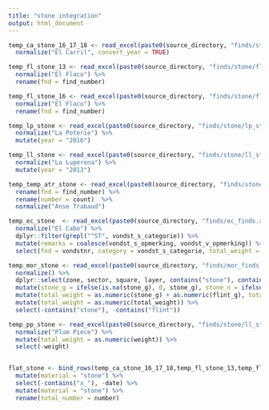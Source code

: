 ```yaml
---
title: "stone integration"
output: html_document
---
```


```r
temp_ca_stone_16_17_18 <- read_excel(paste0(source_directory, "finds/stone/ca_stone_16_17_18.xlsx"), col_types = "text")  %>% 
  normalize("El Carril", convert_year = TRUE)

temp_fl_stone_13 <- read_excel(paste0(source_directory, "finds/stone/fl_stone_13.xlsx"), col_types = "text")  %>% 
  normalize("El Flaco") %>%
  rename(fnd = find_number)

temp_fl_stone_16 <- read_excel(paste0(source_directory, "finds/stone/fl_stone_16.xlsx"), col_types = "text")  %>% 
  normalize("El Flaco") %>%
  rename(fnd = find_number)

temp_lp_stone <- read_excel(paste0(source_directory, "finds/stone/lp_stone.xlsx"), col_types = "text")  %>% 
  normalize("La Poterie") %>%
  mutate(year = "2016")

temp_ll_stone <- read_excel(paste0(source_directory, "finds/stone/ll_stone.xlsx"), col_types = "text")  %>% 
  normalize("La Luperona") %>%
  mutate(year = "2013")

temp_temp_atr_stone <- read_excel(paste0(source_directory, "finds/stone/atr_stone.xlsx"), col_types = "text")  %>% 
  rename(fnd = find_number) %>%
  rename(number = count)  %>%
  normalize("Anse Trabaud")

temp_ec_stone  <- read_excel(paste0(source_directory, "finds/ec_finds.xlsx")) %>%
  normalize("El Cabo") %>%
  dplyr::filter(grepl("^ST", vondst_s_categorie)) %>%
  mutate(remarks = coalesce(vondst_s_opmerking, vondst_v_opmerking)) %>%
  select(fnd = vondstnr, category = vondst_s_categorie, total_weight = gewicht, total_number = aantal, remarks)

temp_mor_stone <- read_excel(paste0(source_directory, "finds/mor_finds.xls")) %>%
  normalize() %>%
  dplyr::select(zone, sector, square, layer, contains("stone"), contains("flint")) %>%
  mutate(stone_g = ifelse(is.na(stone_g), 0, stone_g), stone_n = ifelse(is.na(stone_n), 0, stone_n), flint_g = ifelse(is.na(flint_g), 0, flint_g), flint_n = ifelse(is.na(flint_n), 0, flint_n)) %>%
  mutate(total_weight = as.numeric(stone_g) + as.numeric(flint_g), total_number = as.numeric(stone_n) + as.numeric(flint_n)) %>%
  mutate(total_weight = as.numeric(total_weight)) %>%
  select(-contains("stone"), -contains("flint"))

temp_pp_stone <- read_excel(paste0(source_directory, "finds/stone/ll_stone.xlsx"), col_types = "text")  %>% 
  normalize("Plum Piece") %>%
  mutate(total_weight = as.numeric(weight)) %>%
  select(-weight)



```

```r

flat_stone <- bind_rows(temp_ca_stone_16_17_18,temp_fl_stone_13,temp_fl_stone_16, temp_lp_stone, temp_ll_stone, temp_mor_stone, temp_pp_stone) %>%
  mutate(material = "stone") %>%
  select(-contains("x_"), -date) %>%
  mutate(material = "stone") %>%
  rename(total_number = number)

```


